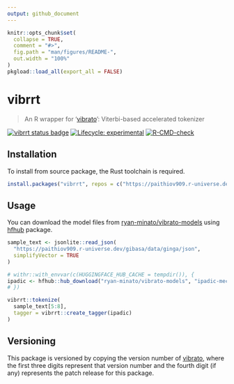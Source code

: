 ```yaml
---
output: github_document
---
```


<!-- README.md is generated from README.Rmd. Please edit that file -->

```r
knitr::opts_chunk$set(
  collapse = TRUE,
  comment = "#>",
  fig.path = "man/figures/README-",
  out.width = "100%"
)
pkgload::load_all(export_all = FALSE)
```

# vibrrt

> An R wrapper for '[vibrato](https://github.com/daac-tools/vibrato)': Viterbi-based accelerated tokenizer

<!-- badges: start -->
[![vibrrt status badge](https://paithiov909.r-universe.dev/badges/vibrrt)](https://paithiov909.r-universe.dev)
[![Lifecycle: experimental](https://img.shields.io/badge/lifecycle-experimental-orange.svg)](https://lifecycle.r-lib.org/articles/stages.html#experimental)
[![R-CMD-check](https://github.com/paithiov909/vibrrt/actions/workflows/R-CMD-check.yaml/badge.svg)](https://github.com/paithiov909/vibrrt/actions/workflows/R-CMD-check.yaml)
<!-- badges: end -->

## Installation

To install from source package, the Rust toolchain is required.

```r
install.packages("vibrrt", repos = c("https://paithiov909.r-universe.dev", "https://cloud.r-project.org"))
```

## Usage

You can download the model files from [ryan-minato/vibrato-models](https://huggingface.co/ryan-minato/vibrato-models)
using [hfhub](https://github.com/mlverse/hfhub) package.


```r
sample_text <- jsonlite::read_json(
  "https://paithiov909.r-universe.dev/gibasa/data/ginga/json",
  simplifyVector = TRUE
)

# withr::with_envvar(c(HUGGINGFACE_HUB_CACHE = tempdir()), {
ipadic <- hfhub::hub_download("ryan-minato/vibrato-models", "ipadic-mecab-2_7_0/system.dic")
# })

vibrrt::tokenize(
  sample_text[5:8],
  tagger = vibrrt::create_tagger(ipadic)
)
```

## Versioning

This package is versioned by copying the version number of [vibrato](https://github.com/daac-tools/vibrato),
where the first three digits represent that version number
and the fourth digit (if any) represents the patch release for this package.
